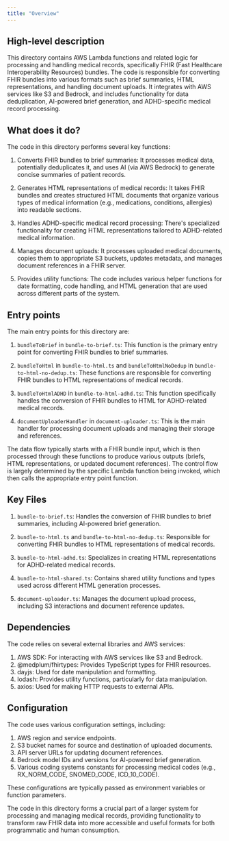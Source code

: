 ```yaml
---
title: "Overview"
---
```


## High-level description
This directory contains AWS Lambda functions and related logic for processing and handling medical records, specifically FHIR (Fast Healthcare Interoperability Resources) bundles. The code is responsible for converting FHIR bundles into various formats such as brief summaries, HTML representations, and handling document uploads. It integrates with AWS services like S3 and Bedrock, and includes functionality for data deduplication, AI-powered brief generation, and ADHD-specific medical record processing.

## What does it do?
The code in this directory performs several key functions:

1. Converts FHIR bundles to brief summaries: It processes medical data, potentially deduplicates it, and uses AI (via AWS Bedrock) to generate concise summaries of patient records.

2. Generates HTML representations of medical records: It takes FHIR bundles and creates structured HTML documents that organize various types of medical information (e.g., medications, conditions, allergies) into readable sections.

3. Handles ADHD-specific medical record processing: There's specialized functionality for creating HTML representations tailored to ADHD-related medical information.

4. Manages document uploads: It processes uploaded medical documents, copies them to appropriate S3 buckets, updates metadata, and manages document references in a FHIR server.

5. Provides utility functions: The code includes various helper functions for date formatting, code handling, and HTML generation that are used across different parts of the system.

## Entry points
The main entry points for this directory are:

1. `bundleToBrief` in `bundle-to-brief.ts`: This function is the primary entry point for converting FHIR bundles to brief summaries.

2. `bundleToHtml` in `bundle-to-html.ts` and `bundleToHtmlNoDedup` in `bundle-to-html-no-dedup.ts`: These functions are responsible for converting FHIR bundles to HTML representations of medical records.

3. `bundleToHtmlADHD` in `bundle-to-html-adhd.ts`: This function specifically handles the conversion of FHIR bundles to HTML for ADHD-related medical records.

4. `documentUploaderHandler` in `document-uploader.ts`: This is the main handler for processing document uploads and managing their storage and references.

The data flow typically starts with a FHIR bundle input, which is then processed through these functions to produce various outputs (briefs, HTML representations, or updated document references). The control flow is largely determined by the specific Lambda function being invoked, which then calls the appropriate entry point function.

## Key Files
1. `bundle-to-brief.ts`: Handles the conversion of FHIR bundles to brief summaries, including AI-powered brief generation.

2. `bundle-to-html.ts` and `bundle-to-html-no-dedup.ts`: Responsible for converting FHIR bundles to HTML representations of medical records.

3. `bundle-to-html-adhd.ts`: Specializes in creating HTML representations for ADHD-related medical records.

4. `bundle-to-html-shared.ts`: Contains shared utility functions and types used across different HTML generation processes.

5. `document-uploader.ts`: Manages the document upload process, including S3 interactions and document reference updates.

## Dependencies
The code relies on several external libraries and AWS services:

1. AWS SDK: For interacting with AWS services like S3 and Bedrock.
2. @medplum/fhirtypes: Provides TypeScript types for FHIR resources.
3. dayjs: Used for date manipulation and formatting.
4. lodash: Provides utility functions, particularly for data manipulation.
5. axios: Used for making HTTP requests to external APIs.

## Configuration
The code uses various configuration settings, including:

1. AWS region and service endpoints.
2. S3 bucket names for source and destination of uploaded documents.
3. API server URLs for updating document references.
4. Bedrock model IDs and versions for AI-powered brief generation.
5. Various coding systems constants for processing medical codes (e.g., RX_NORM_CODE, SNOMED_CODE, ICD_10_CODE).

These configurations are typically passed as environment variables or function parameters.

The code in this directory forms a crucial part of a larger system for processing and managing medical records, providing functionality to transform raw FHIR data into more accessible and useful formats for both programmatic and human consumption.